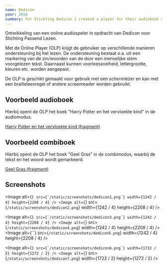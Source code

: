```yaml
---
name: Dedicon
year: 2016
summary: For Stichting Dedicon I created a player for their audiobook collection. It's built specifically for users with visual impairments. The player has a karaoke function that highlights the text currently being read, which helps children with dyslexia. (in Dutch)
---
```


Ontwikkeling van een online audiospeler in opdracht van Dedicon voor
Stichting Passend Lezen.

Met de Online Player (OLP) krijgt de gebruiker op verschillende
manieren ondersteuning bij het lezen. De ondersteuning bestaat o.a.
uit een markering van de zin/woorden van de door een menselijke stem
voorgelezen tekst. Daarnaast kunnen voorleessnelheid, lettergrootte,
kleuren etc. worden aangepast.

De OLP is geschikt gemaakt voor gebruik met een schermlezer en kan met
een brailleleesregel of andere screenreader worden gebruikt.

## Voorbeeld audioboek

Hierbij opent de OLP het boek "Harry Potter en het vervloekte kind" in
de audiomodus.

[Harry Potter en het vervloekte kind (fragment)](https://olp.netlify.app/?bookUrl=https://olp.netlify.app/harry-potter/ncc.html)

## Voorbeeld combiboek

Hierbij opent de OLP het boek "Geel Gras" in de combimodus, waarbij de tekst
en het woord wordt gemarkeerd.

[Geel Gras (fragment)](https://olp.netlify.app/?bookUrl=https://olp.netlify.app/geel-gras/ncc.html)

## Screenshots

<Image
  alt={``}
  src={`/static/screenshots/dedicon1.png`}
  width={1242 / 4}
  height={2208 / 4}
/>
<Image
  alt={``}
  src={`/static/screenshots/dedicon2.png`}
  width={1242 / 4}
  height={2208 / 4}
/>

<Image
  alt={``}
  src={`/static/screenshots/dedicon3.png`}
  width={1242 / 4}
  height={2208 / 4}
/>
<Image
  alt={``}
  src={`/static/screenshots/dedicon4.png`}
  width={1242 / 4}
  height={2208 / 4}
/>
<Image
  alt={``}
  src={`/static/screenshots/dedicon5.png`}
  width={1242 / 4}
  height={2208 / 4}
/>

<Image
  alt={``}
  src={`/static/screenshots/dedicon6.png`}
  width={1722 / 2}
  height={1272 / 2}
/>
<Image
  alt={``}
  src={`/static/screenshots/dedicon7.png`}
  width={1722 / 2}
  height={1272 / 2}
/>
